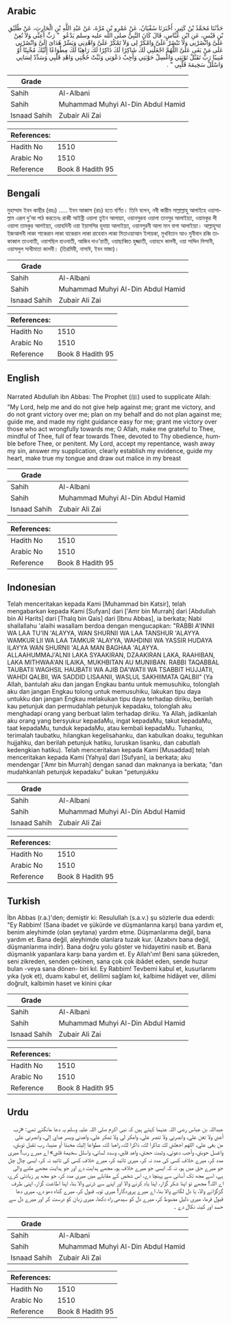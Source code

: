 ## Arabic


<div dir="rtl" lang="ar" style={{fontSize:'larger',backgroundColor:'#f8f9fa',padding:20}}>
حَدَّثَنَا مُحَمَّدُ بْنُ كَثِيرٍ، أَخْبَرَنَا سُفْيَانُ، عَنْ عَمْرِو بْنِ مُرَّةَ، عَنْ عَبْدِ اللَّهِ بْنِ الْحَارِثِ، عَنْ طُلَيْقِ بْنِ قَيْسٍ، عَنِ ابْنِ عَبَّاسٍ، قَالَ كَانَ النَّبِيُّ صلى الله عليه وسلم يَدْعُو ‏ "‏ رَبِّ أَعِنِّي وَلاَ تُعِنْ عَلَىَّ وَانْصُرْنِي وَلاَ تَنْصُرْ عَلَىَّ وَامْكُرْ لِي وَلاَ تَمْكُرْ عَلَىَّ وَاهْدِنِي وَيَسِّرْ هُدَاىَ إِلَىَّ وَانْصُرْنِي عَلَى مَنْ بَغَى عَلَىَّ اللَّهُمَّ اجْعَلْنِي لَكَ شَاكِرًا لَكَ ذَاكِرًا لَكَ رَاهِبًا لَكَ مِطْوَاعًا إِلَيْكَ مُخْبِتًا أَوْ مُنِيبًا رَبِّ تَقَبَّلْ تَوْبَتِي وَاغْسِلْ حَوْبَتِي وَأَجِبْ دَعْوَتِي وَثَبِّتْ حُجَّتِي وَاهْدِ قَلْبِي وَسَدِّدْ لِسَانِي وَاسْلُلْ سَخِيمَةَ قَلْبِي ‏"‏ ‏.‏
</div>
<div style={{backgroundColor:'#f8f9fa',padding:20, marginBottom: 10}}><table> <thead> <tr> <th>Grade</th> <th></th> </tr> </thead> <tbody> <tr><td>Sahih</td><td>Al-Albani</td></tr><tr><td>Sahih</td><td>Muhammad Muhyi Al-Din Abdul Hamid</td></tr><tr><td>Isnaad Sahih</td><td>Zubair Ali Zai</td></tr></tbody></table><table> <thead> <tr> <th>References:</th> <th></th> </tr> </thead> <tbody><tr><td>Hadith No</td><td>1510</td></tr><tr><td>Arabic No</td><td>1510</td></tr><tr><td>Reference</td><td>Book 8 Hadith 95</td></tr></tbody></table></div>

## Bengali


<div dir="ltr" lang="bn" style={{fontSize:'larger',backgroundColor:'#f8f9fa',padding:20}}>
মুহাম্মাদ ইবন কাছীর (রহঃ) ..... ইবন আব্বাস (রাঃ) হতে বর্ণিত। তিনি বলেন, নবী কারীম সাল্লাল্লাহু আলাইহে ওয়াসাল্লাম এরূপ দু’আ পাঠ করতেনঃ রাব্বী আইন্নী ওয়ালা তুইন আলায়্যা, ওয়ানসুরনা ওয়ালা তানসুর আলাইয়্যা, ওয়ামকুর লী ওয়ালা তামকুর আলইয়্যা, ওয়াহদিনী ওয়া ইয়াসসির হুদায়া আলাইয়্যা, ওয়ানসুরনী আলা মান বাগা আলাইয়্যা। আল্লাহুম্মা ইজআলনী লাকা শাকেরান লাকা যাকেরান লাকা রাহেবান লাকা মিতাওয়াআন ইলায়কা, মুখবিতান আও মুনীবান রব্বি তাকাব্বাল তাওবাতী, ওয়াগছিল হাওবাতী, আজিব দাও’য়াতী, ওয়াছাব্বিত হুজ্জাতী, ওয়াহদে কালবী, ওয়া সাদ্দিদ লিসানী, ওয়াসলুল সাখীমাতা কালবী। (তিরমিযী, নাসাঈ, ইবন মাজা)।
</div>
<div style={{backgroundColor:'#f8f9fa',padding:20, marginBottom: 10}}><table> <thead> <tr> <th>Grade</th> <th></th> </tr> </thead> <tbody> <tr><td>Sahih</td><td>Al-Albani</td></tr><tr><td>Sahih</td><td>Muhammad Muhyi Al-Din Abdul Hamid</td></tr><tr><td>Isnaad Sahih</td><td>Zubair Ali Zai</td></tr></tbody></table><table> <thead> <tr> <th>References:</th> <th></th> </tr> </thead> <tbody><tr><td>Hadith No</td><td>1510</td></tr><tr><td>Arabic No</td><td>1510</td></tr><tr><td>Reference</td><td>Book 8 Hadith 95</td></tr></tbody></table></div>

## English


<div dir="ltr" lang="en" style={{fontSize:'larger',backgroundColor:'#f8f9fa',padding:20}}>
Narrated Abdullah ibn Abbas: The Prophet (ﷺ) used to supplicate Allah: "My Lord, help me and do not give help against me; grant me victory, and do not grant victory over me; plan on my behalf and do not plan against me; guide me, and made my right guidance easy for me; grant me victory over those who act wrongfully towards me; O Allah, make me grateful to Thee, mindful of Thee, full of fear towards Thee, devoted to Thy obedience, humble before Thee, or penitent. My Lord, accept my repentance, wash away my sin, answer my supplication, clearly establish my evidence, guide my heart, make true my tongue and draw out malice in my breast
</div>
<div style={{backgroundColor:'#f8f9fa',padding:20, marginBottom: 10}}><table> <thead> <tr> <th>Grade</th> <th></th> </tr> </thead> <tbody> <tr><td>Sahih</td><td>Al-Albani</td></tr><tr><td>Sahih</td><td>Muhammad Muhyi Al-Din Abdul Hamid</td></tr><tr><td>Isnaad Sahih</td><td>Zubair Ali Zai</td></tr></tbody></table><table> <thead> <tr> <th>References:</th> <th></th> </tr> </thead> <tbody><tr><td>Hadith No</td><td>1510</td></tr><tr><td>Arabic No</td><td>1510</td></tr><tr><td>Reference</td><td>Book 8 Hadith 95</td></tr></tbody></table></div>

## Indonesian


<div dir="ltr" lang="id" style={{fontSize:'larger',backgroundColor:'#f8f9fa',padding:20}}>
Telah menceritakan kepada Kami [Muhammad bin Katsir], telah mengabarkan kepada Kami [Sufyan] dari ['Amr bin Murrah] dari [Abdullah bin Al Harits] dari [Thalq bin Qais] dari [Ibnu Abbas], ia berkata; Nabi shallallahu 'alaihi wasallam berdoa dengan mengucapkan: "RABBI A'INNII WA LAA TU'IN 'ALAYYA, WAN SHURNII WA LAA TANSHUR 'ALAYYA WAMKUR LII WA LAA TAMKUR 'ALAYYA, WAHDINII WA YASSIR HUDAYA ILAYYA WAN SHURNII 'ALAA MAN BAGHAA 'ALAYYA. ALLAAHUMMAJ'ALNII LAKA SYAAKIRAN, DZAAKIRAN LAKA, RAAHIBAN, LAKA MITHWAA'AN ILAIKA, MUKHBITAN AU MUNIIBAN. RABBI TAQABBAL TAUBATII WAGHSIL HAUBATII WA AJIB DA'WATII WA TSABBIT HUJJATII, WAHDI QALBII, WA SADDID LISAANII, WASLUL SAKHIIMATA QALBII" (Ya Allah, bantulah aku dan jangan Engkau bantu untuk memusuhiku, tolonglah aku dan jangan Engkau tolong untuk memusuhiku, lakukan tipu daya untukku dan jangan Engkau melakukan tipu daya terhadap diriku, berilah kau petunjuk dan permudahlah petunjuk kepadaku, tolonglah aku menghadapi orang yang berbuat lalim terhadap diriku. Ya Allah, jadikanlah aku orang yang bersyukur kepadaMu, ingat kepadaMu, takut kepadaMu, taat kepadaMu, tunduk kepadaMu, atau kembali kepadaMu. Tuhanku, terimalah taubatku, hilangkan kegelisahanku, dan kabulkan doaku, teguhkan hujjahku, dan berilah petunjuk hatiku, luruskan lisanku, dan cabutlah kedengkian hatiku). Telah menceritakan kepada Kami [Musaddad] telah menceritakan kepada Kami [Yahya] dari [Sufyan], ia berkata; aku mendengar ['Amr bin Murrah] dengan sanad dan maknanya ia berkata; "dan mudahkanlah petunjuk kepadaku" bukan "petunjukku
</div>
<div style={{backgroundColor:'#f8f9fa',padding:20, marginBottom: 10}}><table> <thead> <tr> <th>Grade</th> <th></th> </tr> </thead> <tbody> <tr><td>Sahih</td><td>Al-Albani</td></tr><tr><td>Sahih</td><td>Muhammad Muhyi Al-Din Abdul Hamid</td></tr><tr><td>Isnaad Sahih</td><td>Zubair Ali Zai</td></tr></tbody></table><table> <thead> <tr> <th>References:</th> <th></th> </tr> </thead> <tbody><tr><td>Hadith No</td><td>1510</td></tr><tr><td>Arabic No</td><td>1510</td></tr><tr><td>Reference</td><td>Book 8 Hadith 95</td></tr></tbody></table></div>

## Turkish


<div dir="ltr" lang="tr" style={{fontSize:'larger',backgroundColor:'#f8f9fa',padding:20}}>
İbn Abbas (r.a.)'den; demiştir ki: Resulullah (s.a.v.) şu sözlerle dua ederdi: "Ey Rabbim! (Sana ibadet ve şükürde ve düşmanlarına karşı) bana yardım et, benim aleyhimde (olan şeytana) yardım etme. Düşmanlarıma değil, bana yardım et. Bana değil, aleyhimde olanlara tuzak kur. (Azabını bana değil, düşmanlarıma indir). Bana doğru yolu göster ve hidayetini nasib et. Bana düşmanlık yapanlara karşı bana yardım et. Ey Allah'ım! Beni sana şükreden, seni zikreden, senden çekinen, sana çok çok ibâdet eden, sende huzur bulan -veya sana dönen- biri kıl. Ey Rabbim! Tevbemi kabul et, kusurlarımı yıka (yok et), duamı kabul et, delilimi sağlam kıl, kalbime hidâyet ver, dilimi doğrult, kalbimin haset ve kinini çıkar
</div>
<div style={{backgroundColor:'#f8f9fa',padding:20, marginBottom: 10}}><table> <thead> <tr> <th>Grade</th> <th></th> </tr> </thead> <tbody> <tr><td>Sahih</td><td>Al-Albani</td></tr><tr><td>Sahih</td><td>Muhammad Muhyi Al-Din Abdul Hamid</td></tr><tr><td>Isnaad Sahih</td><td>Zubair Ali Zai</td></tr></tbody></table><table> <thead> <tr> <th>References:</th> <th></th> </tr> </thead> <tbody><tr><td>Hadith No</td><td>1510</td></tr><tr><td>Arabic No</td><td>1510</td></tr><tr><td>Reference</td><td>Book 8 Hadith 95</td></tr></tbody></table></div>

## Urdu


<div dir="rtl" lang="ur" style={{fontSize:'larger',backgroundColor:'#f8f9fa',padding:20}}>
عبداللہ بن عباس رضی اللہ عنہما کہتے ہیں کہ نبی اکرم صلی اللہ علیہ وسلم یہ دعا مانگتے تھے: «رب أعني ولا تعن علي، وانصرني ولا تنصر علي، وامكر لي ولا تمكر علي، واهدني ويسر هداي إلي، وانصرني على من بغى علي، اللهم اجعلني لك شاكرا لك، ذاكرا لك، راهبا لك، مطواعا إليك مخبتا أو منيبا، رب تقبل توبتي، واغسل حوبتي، وأجب دعوتي، وثبت حجتي، واهد قلبي، وسدد لساني، واسلل سخيمة قلبي» اے میرے رب! میری مدد کر، میرے خلاف کسی کی مدد نہ کر، میری تائید کر، میرے خلاف کسی کی تائید نہ کر، ایسی چال چل جو میرے حق میں ہو، نہ کہ ایسی جو میرے خلاف ہو، مجھے ہدایت دے اور جو ہدایت مجھے ملنے والی ہے، اسے مجھ تک آسانی سے پہنچا دے، اس شخص کے مقابلے میں میری مدد کر، جو مجھ پر زیادتی کرے، اے اللہ! مجھے تو اپنا شکر گزار، اپنا یاد کرنے والا اور اپنے سے ڈرنے والا بنا، اپنا اطاعت گزار، اپنی طرف گڑگڑانے والا، یا دل لگانے والا بنا، اے میرے پروردگار! میری توبہ قبول کر، میرے گناہ دھو دے، میری دعا قبول فرما، میری دلیل مضبوط کر، میرے دل کو سیدھی راہ دکھا، میری زبان کو درست کر اور میرے دل سے حسد اور کینہ نکال دے ۔
</div>
<div style={{backgroundColor:'#f8f9fa',padding:20, marginBottom: 10}}><table> <thead> <tr> <th>Grade</th> <th></th> </tr> </thead> <tbody> <tr><td>Sahih</td><td>Al-Albani</td></tr><tr><td>Sahih</td><td>Muhammad Muhyi Al-Din Abdul Hamid</td></tr><tr><td>Isnaad Sahih</td><td>Zubair Ali Zai</td></tr></tbody></table><table> <thead> <tr> <th>References:</th> <th></th> </tr> </thead> <tbody><tr><td>Hadith No</td><td>1510</td></tr><tr><td>Arabic No</td><td>1510</td></tr><tr><td>Reference</td><td>Book 8 Hadith 95</td></tr></tbody></table></div>